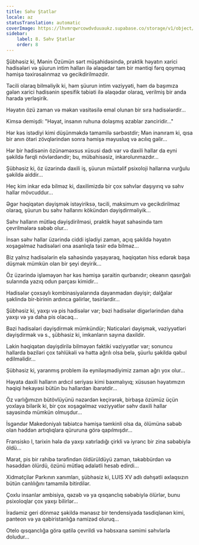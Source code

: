```yaml
---
title: Səhv Ştatlar
locale: az
statusTranslation: automatic
coverImage: https://lhvmrqwrcowdvduuaukz.supabase.co/storage/v1/object/public/strapi-uploads/small_cover-tratado-de-psicologia-revolucionaria.webp-5e15e1cec4e0ebebcde5d7fc7565d8fd.webp
sidebar:
    label: 8. Səhv Ştatlar
    order: 8
---
```

Şübhəsiz ki, Mənin Özümün sərt müşahidəsində, praktik həyatın xarici hadisələri və şüurun intim halları ilə əlaqədar tam bir məntiqi fərq qoymaq həmişə təxirəsalınmaz və gecikdirilməzdir.

Təcili olaraq bilməliyik ki, həm şüurun intim vəziyyəti, həm də başımıza gələn xarici hadisənin spesifik təbiəti ilə əlaqədar olaraq, verilmiş bir anda harada yerləşirik.

Həyatın özü zaman və məkan vasitəsilə emal olunan bir sıra hadisələrdir...

Kimsə demişdi: "Həyat, insanın ruhuna dolaşmış əzablar zənciridir..."

Hər kəs istədiyi kimi düşünməkdə tamamilə sərbəstdir; Mən inanıram ki, qısa bir anın ötəri zövqlərindən sonra həmişə məyusluq və acılıq gəlir...

Hər bir hadisənin özünəməxsus xüsusi dadı var və daxili hallar da eyni şəkildə fərqli növlərdəndir; bu, mübahisəsiz, inkarolunmazdır...

Şübhəsiz ki, öz üzərində daxili iş, şüurun müxtəlif psixoloji hallarına vurğulu şəkildə aiddir...

Heç kim inkar edə bilməz ki, daxilimizdə bir çox səhvlər daşıyırıq və səhv hallar mövcuddur...

Əgər həqiqətən dəyişmək istəyiriksə, təcili, maksimum və gecikdirilməz olaraq, şüurun bu səhv hallarını kökündən dəyişdirməliyik...

Səhv halların mütləq dəyişdirilməsi, praktik həyat sahəsində tam çevrilmələrə səbəb olur...

İnsan səhv hallar üzərində ciddi işlədiyi zaman, açıq şəkildə həyatın xoşagəlməz hadisələri ona asanlıqla təsir edə bilməz...

Biz yalnız hadisələrin elə sahəsində yaşayaraq, həqiqətən hiss edərək başa düşmək mümkün olan bir şeyi deyirik...

Öz üzərində işləməyən hər kəs həmişə şəraitin qurbanıdır; okeanın qasırğalı sularında yazıq odun parçası kimidir...

Hadisələr çoxsaylı kombinasiyalarında dayanmadan dəyişir; dalğalar şəklində bir-birinin ardınca gəlirlər, təsirlərdir...

Şübhəsiz ki, yaxşı və pis hadisələr var; bəzi hadisələr digərlərindən daha yaxşı və ya daha pis olacaq...

Bəzi hadisələri dəyişdirmək mümkündür; Nəticələri dəyişmək, vəziyyətləri dəyişdirmək və s., şübhəsiz ki, imkanların sayına daxildir.

Lakin həqiqətən dəyişdirilə bilməyən faktiki vəziyyətlər var; sonuncu hallarda bəziləri çox təhlükəli və hətta ağrılı olsa belə, şüurlu şəkildə qəbul edilməlidir...

Şübhəsiz ki, yaranmış problem ilə eyniləşmədiyimiz zaman ağrı yox olur...

Həyata daxili halların ardıcıl seriyası kimi baxmalıyıq; xüsusən həyatımızın həqiqi hekayəsi bütün bu hallardan ibarətdir...

Öz varlığımızın bütövlüyünü nəzərdən keçirərək, birbaşa özümüz üçün yoxlaya bilərik ki, bir çox xoşagəlməz vəziyyətlər səhv daxili hallar sayəsində mümkün olmuşdur...

İsgəndər Makedoniyalı təbiətcə həmişə təmkinli olsa da, ölümünə səbəb olan həddən artıqlıqlara qüruruna görə qapılmışdır...

Fransisko I, tarixin hələ də yaxşı xatırladığı çirkli və iyrənc bir zina səbəbiylə öldü...

Marat, pis bir rahibə tərəfindən öldürüldüyü zaman, təkəbbürdən və həsəddən ölürdü, özünü mütləq ədalətli hesab edirdi...

Xidmətçilər Parkının xanımları, şübhəsiz ki, LUIS XV adlı dəhşətli əxlaqsızın bütün canlılığını tamamilə bitirdilər.

Çoxlu insanlar ambisiya, qəzəb və ya qısqanclıq səbəbiylə ölürlər, bunu psixoloqlar çox yaxşı bilirlər...

İradəmiz geri dönməz şəkildə mənasız bir tendensiyada təsdiqlənən kimi, panteon və ya qəbiristanlığa namizəd oluruq...

Otelo qısqanclığa görə qatilə çevrildi və həbsxana səmimi səhvlərlə doludur...

